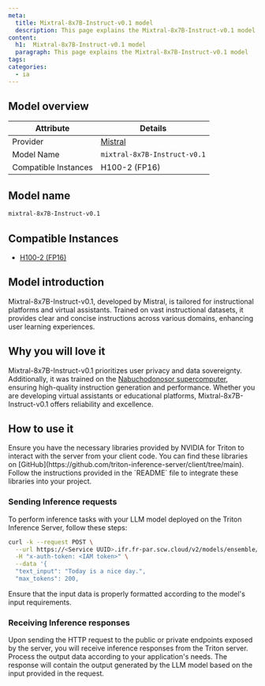 ```yaml
---
meta:
  title: Mixtral-8x7B-Instruct-v0.1 model
  description: This page explains the Mixtral-8x7B-Instruct-v0.1 model
content:
  h1:  Mixtral-8x7B-Instruct-v0.1 model
  paragraph: This page explains the Mixtral-8x7B-Instruct-v0.1 model
tags: 
categories:
  - ia
---
```


## Model overview

| Attribute       | Details                            |
|-----------------|------------------------------------|
| Provider        | [Mistral](https://mistral.ai/technology/#models)                         |
| Model Name      | `mixtral-8x7B-Instruct-v0.1`       |
| Compatible Instances | H100-2 (FP16)                 |

## Model name

```bash
mixtral-8x7B-Instruct-v0.1
```

## Compatible Instances

- [H100-2 (FP16)](https://www.scaleway.com/en/h100-pcie-try-it-now/)

## Model introduction

Mixtral-8x7B-Instruct-v0.1, developed by Mistral, is tailored for instructional platforms and virtual assistants.
Trained on vast instructional datasets, it provides clear and concise instructions across various domains, enhancing user learning experiences.

## Why you will love it

Mixtral-8x7B-Instruct-v0.1 prioritizes user privacy and data sovereignty. Additionally, it was trained on the [Nabuchodonosor supercomputer](https://www.scaleway.com/en/ai-supercomputers/), ensuring high-quality instruction generation and performance.
Whether you are developing virtual assistants or educational platforms, Mixtral-8x7B-Instruct-v0.1 offers reliability and excellence.

## How to use it


<Message type="tip">
  Ensure you have the necessary libraries provided by NVIDIA for Triton to interact with the server from your client code.
  You can find these libraries on [GitHub](https://github.com/triton-inference-server/client/tree/main).
  Follow the instructions provided in the `README` file to integrate these libraries into your project.
</Message>

### Sending Inference requests

To perform inference tasks with your LLM model deployed on the Triton Inference Server, follow these steps:

```bash
curl -k --request POST \
  --url https://<Service UUID>.ifr.fr-par.scw.cloud/v2/models/ensemble/generate \
  -H "x-auth-token: <IAM token>" \
  --data '{
  "text_input": "Today is a nice day.",
  "max_tokens": 200,
```

<Message type="note">
  Ensure that the input data is properly formatted according to the model's input requirements.
</Message>

### Receiving Inference responses

Upon sending the HTTP request to the public or private endpoints exposed by the server, you will receive inference responses from the Triton server. 
Process the output data according to your application's needs. The response will contain the output generated by the LLM model based on the input provided in the request.